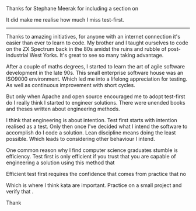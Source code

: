 

Thanks for Stephane Meerak for including a section on

It did make me realise how much I miss test-first.

---

Thanks to amazing initiatives, for anyone with an internet connection it's easier than ever to learn to code.
My brother and I taught ourselves to code on the ZX Spectrum back in the 80s amidst the ruins and rubble of
post-industrial West Yorks. It's great to see so many taking advantage.

After a couple of maths degrees, I started to learn the art of agile software development in the late 90s.
This small enterprise software house was an ISO9000 environment. Which led me into a lifelong appreciation for testing.
As well as continuous improvement with short cycles.

But only when Apache and open source encouraged me to adopt test-first do I really think I started to engineer
solutions. There were unended books and theses written about engineering methods.

I think that engineering is about intention. Test first starts with intention realised as a test. Only then once
I've decided what I intend the software to accomplish do I code a solution. Lean discipline means doing the least
possible. Which leads to considering other behaviour I intend.

One common reason why I find computer science graduates stumble is efficiency. Test first is only efficient if you
trust that you are capable of engineering a solution using this method that

Efficient test first requires the
confidence that comes from practice that no

Which is where I think kata are important. Practice on a small project and verify that .

Thank